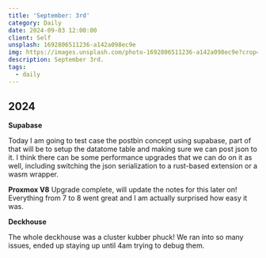 ```yaml
---
title: 'September: 3rd'
category: Daily
date: 2024-09-03 12:00:00
client: Self
unsplash: 1692806511236-a142a098ec9e
img: https://images.unsplash.com/photo-1692806511236-a142a098ec9e?crop=entropy&cs=srgb&fm=jpg&ixid=MnwzNjM5Nzd8MHwxfHJhbmRvbXx8fHx8fHx8fDE2ODE3NDg2ODY&ixlib=rb-4.0.3&q=85
description: September 3rd. 
tags:
  - daily
---
```



## 2024

**Supabase**

Today I am going to test case the postbin concept using supabase, part of that will be to setup the datatome table and making sure we can post json to it.
I think there can be some performance upgrades that we can do on it as well, including switching the json serialization to a rust-based extension or a wasm wrapper.

**Proxmox V8**
Upgrade complete, will update the notes for this later on!
Everything from 7 to 8 went great and I am actually surprised how easy it was.

**Deckhouse**

The whole deckhouse was a cluster kubber phuck!
We ran into so many issues, ended up staying up until 4am trying to debug them.